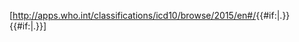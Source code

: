 [http://apps.who.int/classifications/icd10/browse/2015/en#/{{{1|}}}{{{2|}}}{{#if:{{{3|}}}|.{{{3}}}}} {{{1|}}}{{{2|}}}{{#if:{{{3|}}}|.{{{3}}}}}] <noinclude>
{{Documentation}}
<!-- 請把分類及跨維基連結放到文本頁面，別放在這裡! -->
</noinclude>